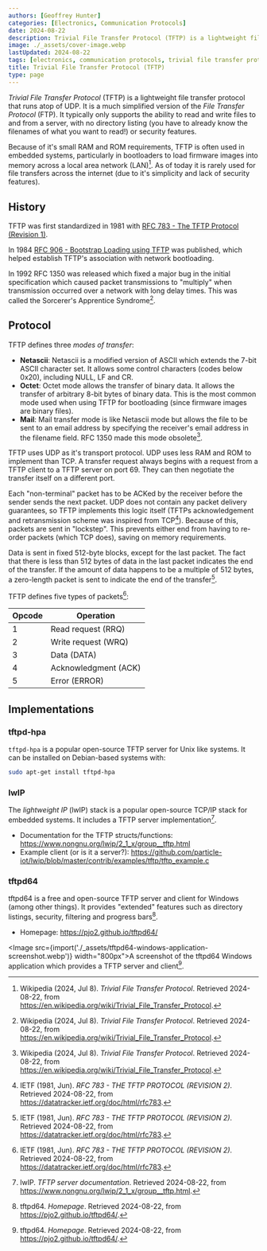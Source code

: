 ```yaml
---
authors: [Geoffrey Hunter]
categories: [Electronics, Communication Protocols]
date: 2024-08-22
description: Trivial File Transfer Protocol (TFTP) is a lightweight file transfer protocol that runs atop of UDP. It is commonly used in embedded bootloaders to load firmware images across a local area network (LAN).
image: ./_assets/cover-image.webp
lastUpdated: 2024-08-22
tags: [electronics, communication protocols, trivial file transfer protocol, TFTP, lwIP, lightweight IP, UDP, bootloaders, ethernet, files, FTP, Netascii, octet]
title: Trivial File Transfer Protocol (TFTP)
type: page
---
```


_Trivial File Transfer Protocol_ (TFTP) is a lightweight file transfer protocol that runs atop of UDP. It is a much simplified version of the _File Transfer Protocol_ (FTP). It typically only supports the ability to read and write files to and from a server, with no directory listing (you have to already know the filenames of what you want to read!) or security features.

Because of it's small RAM and ROM requirements, TFTP is often used in embedded systems, particularly in bootloaders to load firmware images into memory across a local area network (LAN)[^wikipedia-tftp]. As of today it is rarely used for file transfers across the internet (due to it's simplicity and lack of security features).

## History

TFTP was first standardized in 1981 with [RFC 783 - The TFTP Protocol (Revision 1)](https://datatracker.ietf.org/doc/html/rfc783).

In 1984 [RFC 906 - Bootstrap Loading using TFTP](https://datatracker.ietf.org/doc/html/rfc906) was published, which helped establish TFTP's association with network bootloading.

In 1992 RFC 1350 was released which fixed a major bug in the initial specification which caused packet transmissions to "multiply" when transmission occurred over a network with long delay times. This was called the Sorcerer's Apprentice Syndrome[^wikipedia-tftp].

## Protocol

TFTP defines three _modes of transfer_:

* **Netascii**: Netascii is a modified version of ASCII which extends the 7-bit ASCII character set. It allows some control characters (codes below 0x20), including NULL, LF and CR.
* **Octet**: Octet mode allows the transfer of binary data. It allows the transfer of arbitrary 8-bit bytes of binary data. This is the most common mode used when using TFTP for bootloading (since firmware images are binary files).
* **Mail**: Mail transfer mode is like Netascii mode but allows the file to be sent to an email address by specifying the receiver's email address in the filename field. RFC 1350 made this mode obsolete[^wikipedia-tftp].

TFTP uses UDP as it's transport protocol. UDP uses less RAM and ROM to implement than TCP. A transfer request always begins with a request from a TFTP client to a TFTP server on port 69. They can then negotiate the transfer itself on a different port.

Each "non-terminal" packet has to be ACKed by the receiver before the sender sends the next packet. UDP does not contain any packet delivery guarantees, so TFTP implements this logic itself (TFTPs acknowledgement and retransmission scheme was inspired from TCP[^ietf-rfc-783]). Because of this, packets are sent in "lockstep". This prevents either end from having to re-order packets (which TCP does), saving on memory requirements.

Data is sent in fixed 512-byte blocks, except for the last packet. The fact that there is less than 512 bytes of data in the last packet indicates the end of the transfer. If the amount of data happens to be a multiple of 512 bytes, a zero-length packet is sent to indicate the end of the transfer[^ietf-rfc-783].

TFTP defines five types of packets[^ietf-rfc-783]:

| Opcode | Operation
| ------ | ---------
| 1      | Read request (RRQ)
| 2      | Write request (WRQ)
| 3      | Data (DATA)
| 4      | Acknowledgment (ACK)
| 5      | Error (ERROR)

## Implementations

### tftpd-hpa

`tftpd-hpa` is a popular open-source TFTP server for Unix like systems. It can be installed on Debian-based systems with:

```bash
sudo apt-get install tftpd-hpa
```

### lwIP

The _lightweight IP_ (lwIP) stack is a popular open-source TCP/IP stack for embedded systems. It includes a TFTP server implementation[^lwip-tftp-server-docs].

* Documentation for the TFTP structs/functions: https://www.nongnu.org/lwip/2_1_x/group__tftp.html
* Example client (or is it a server?): https://github.com/particle-iot/lwip/blob/master/contrib/examples/tftp/tftp_example.c

### tftpd64

tftpd64 is a free and open-source TFTP server and client for Windows (among other things). It provides "extended" features such as directory listings, security, filtering and progress bars[^tftpd64-homepage].

* Homepage: https://pjo2.github.io/tftpd64/

<Image src={import('./_assets/tftpd64-windows-application-screenshot.webp')} width="800px">A screenshot of the tftpd64 Windows application which provides a TFTP server and client[^tftpd64-homepage].</Image>

[^lwip-tftp-server-docs]: lwIP. _TFTP server documentation_. Retrieved 2024-08-22, from https://www.nongnu.org/lwip/2_1_x/group__tftp.html.
[^wikipedia-tftp]: Wikipedia (2024, Jul 8). _Trivial File Transfer Protocol_. Retrieved 2024-08-22, from https://en.wikipedia.org/wiki/Trivial_File_Transfer_Protocol.
[^tftpd64-homepage]: tftpd64. _Homepage_. Retrieved 2024-08-22, from https://pjo2.github.io/tftpd64/.
[^ietf-rfc-783]: IETF (1981, Jun). _RFC 783 -  THE TFTP PROTOCOL (REVISION 2)_. Retrieved 2024-08-22, from https://datatracker.ietf.org/doc/html/rfc783.
